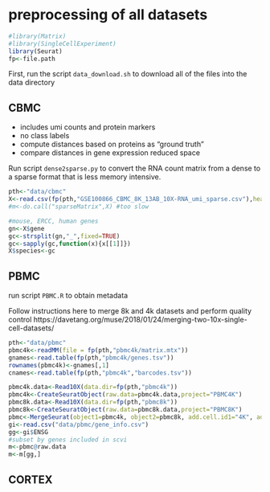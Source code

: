 # preprocessing of all datasets

```r
#library(Matrix)
#library(SingleCellExperiment)
library(Seurat)
fp<-file.path
```

First, run the script `data_download.sh` to download all of the files into the data directory

## CBMC

* includes umi counts and protein markers
* no class labels
* compute distances based on proteins as "ground truth"
* compare distances in gene expression reduced space

Run script `dense2sparse.py` to convert the RNA count matrix from a dense to a sparse format that is less memory intensive.

```r
pth<-"data/cbmc"
X<-read.csv(fp(pth,"GSE100866_CBMC_8K_13AB_10X-RNA_umi_sparse.csv"),header=TRUE) #slow, big file
#m<-do.call("sparseMatrix",X) #too slow
```
```r
#mouse, ERCC, human genes
gn<-X$gene
gc<-strsplit(gn,"_",fixed=TRUE)
gc<-sapply(gc,function(x){x[[1]]})
X$species<-gc
```

## PBMC

run script `PBMC.R` to obtain metadata

Follow instructions here to merge 8k and 4k datasets and perform quality control
https://davetang.org/muse/2018/01/24/merging-two-10x-single-cell-datasets/

```r
pth<-"data/pbmc"
pbmc4k<-readMM(file = fp(pth,"pbmc4k/matrix.mtx"))
gnames<-read.table(fp(pth,"pbmc4k/genes.tsv"))
rownames(pbmc4k)<-gnames[,1]
cnames<-read.table(fp(pth,"pbmc4k","barcodes.tsv"))

pbmc4k.data<-Read10X(data.dir=fp(pth,"pbmc4k"))
pbmc4k<-CreateSeuratObject(raw.data=pbmc4k.data,project="PBMC4K")
pbmc8k.data<-Read10X(data.dir=fp(pth,"pbmc8k"))
pbmc8k<-CreateSeuratObject(raw.data=pbmc8k.data,project="PBMC8K")
pbmc<-MergeSeurat(object1=pbmc4k, object2=pbmc8k, add.cell.id1="4K", add.cell.id2="8K", project="PBMC12K")
gi<-read.csv("data/pbmc/gene_info.csv")
gg<-gi$ENSG
#subset by genes included in scvi
m<-pbmc@raw.data
m<-m[gg,]
```

## CORTEX



